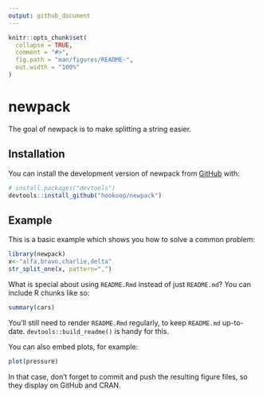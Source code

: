 ```yaml
---
output: github_document
---
```


<!-- README.md is generated from README.Rmd. Please edit that file -->

```r
knitr::opts_chunk$set(
  collapse = TRUE,
  comment = "#>",
  fig.path = "man/figures/README-",
  out.width = "100%"
)
```

# newpack

<!-- badges: start -->
<!-- badges: end -->

The goal of newpack is to make splitting a string easier.

## Installation

You can install the development version of newpack from [GitHub](https://github.com/) with:

``` r
# install.packages("devtools")
devtools::install_github("hookoop/newpack")
```

## Example

This is a basic example which shows you how to solve a common problem:

```r
library(newpack)
x<-"alfa,bravo,charlie,delta"
str_split_one(x, pattern=",")
```

What is special about using `README.Rmd` instead of just `README.md`? You can include R chunks like so:

```r
summary(cars)
```

You'll still need to render `README.Rmd` regularly, to keep `README.md` up-to-date. `devtools::build_readme()` is handy for this.

You can also embed plots, for example:

```r
plot(pressure)
```

In that case, don't forget to commit and push the resulting figure files, so they display on GitHub and CRAN.
